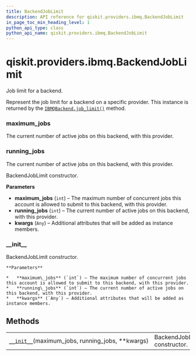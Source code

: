 ```yaml
---
title: BackendJobLimit
description: API reference for qiskit.providers.ibmq.BackendJobLimit
in_page_toc_min_heading_level: 1
python_api_type: class
python_api_name: qiskit.providers.ibmq.BackendJobLimit
---
```


# qiskit.providers.ibmq.BackendJobLimit

<Class id="qiskit.providers.ibmq.BackendJobLimit" isDedicatedPage={true} github="https://github.com/qiskit/qiskit-ibmq-provider/tree/stable/0.13/qiskit/providers/ibmq/backendjoblimit.py" signature="BackendJobLimit(maximum_jobs, running_jobs, **kwargs)">
  Job limit for a backend.

  Represent the job limit for a backend on a specific provider. This instance is returned by the [`IBMQBackend.job_limit()`](qiskit.providers.ibmq.IBMQBackend#job_limit "qiskit.providers.ibmq.IBMQBackend.job_limit") method.

  ### maximum\_jobs

  <Attribute id="qiskit.providers.ibmq.BackendJobLimit.maximum_jobs" name="maximum_jobs">
    The current number of active jobs on this backend, with this provider.
  </Attribute>

  ### running\_jobs

  <Attribute id="qiskit.providers.ibmq.BackendJobLimit.running_jobs" name="running_jobs">
    The current number of active jobs on this backend, with this provider.
  </Attribute>

  BackendJobLimit constructor.

  **Parameters**

  *   **maximum\_jobs** (`int`) – The maximum number of concurrent jobs this account is allowed to submit to this backend, with this provider.
  *   **running\_jobs** (`int`) – The current number of active jobs on this backend, with this provider.
  *   **kwargs** (`Any`) – Additional attributes that will be added as instance members.

  ### \_\_init\_\_

  <Function id="qiskit.providers.ibmq.BackendJobLimit.__init__" name="__init__" signature="__init__(maximum_jobs, running_jobs, **kwargs)">
    BackendJobLimit constructor.

    **Parameters**

    *   **maximum\_jobs** (`int`) – The maximum number of concurrent jobs this account is allowed to submit to this backend, with this provider.
    *   **running\_jobs** (`int`) – The current number of active jobs on this backend, with this provider.
    *   **kwargs** (`Any`) – Additional attributes that will be added as instance members.
  </Function>

  ## Methods

  |                                                                                                                                                          |                              |
  | -------------------------------------------------------------------------------------------------------------------------------------------------------- | ---------------------------- |
  | [`__init__`](#qiskit.providers.ibmq.BackendJobLimit.__init__ "qiskit.providers.ibmq.BackendJobLimit.__init__")(maximum\_jobs, running\_jobs, \*\*kwargs) | BackendJobLimit constructor. |
</Class>

